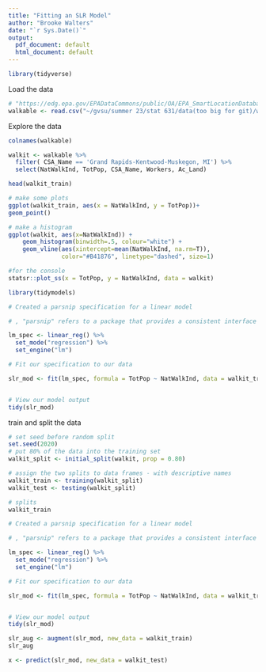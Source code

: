```yaml
---
title: "Fitting an SLR Model"
author: "Brooke Walters"
date: "`r Sys.Date()`"
output:
  pdf_document: default
  html_document: default
---
```


```r
library(tidyverse)
```


Load the data
```r
# "https://edg.epa.gov/EPADataCommons/public/OA/EPA_SmartLocationDatabase_V3_Jan_2021_Final.csv" # too big for git
walkable <- read.csv("~/gvsu/summer 23/stat 631/data(too big for git)/walkable_2021.csv")
```


Explore the data
```r
colnames(walkable)
```



```r
walkit <- walkable %>%
  filter( CSA_Name == 'Grand Rapids-Kentwood-Muskegon, MI') %>% 
  select(NatWalkInd, TotPop, CSA_Name, Workers, Ac_Land)

head(walkit_train)
```

```r
# make some plots
ggplot(walkit_train, aes(x = NatWalkInd, y = TotPop))+
geom_point()

```
```r
# make a histogram
ggplot(walkit, aes(x=NatWalkInd)) +
    geom_histogram(binwidth=.5, colour="white") +
    geom_vline(aes(xintercept=mean(NatWalkInd, na.rm=T)),   
               color="#B41876", linetype="dashed", size=1)

```



```r
#for the console
statsr::plot_ss(x = TotPop, y = NatWalkInd, data = walkit)
```


```r
library(tidymodels)
```


```r
# Created a parsnip specification for a linear model

# , "parsnip" refers to a package that provides a consistent interface for working with various modeling engines in R, such as glm, random forests, support vector machines, etc. It allows you to specify and fit models using a unified syntax, regardless of the underlying modeling engine.

lm_spec <- linear_reg() %>%
  set_mode("regression") %>%
  set_engine("lm")

# Fit our specification to our data

slr_mod <- fit(lm_spec, formula = TotPop ~ NatWalkInd, data = walkit_train)


# View our model output
tidy(slr_mod)
```


train and split the data
```r
# set seed before random split
set.seed(2020)
# put 80% of the data into the training set
walkit_split <- initial_split(walkit, prop = 0.80)

# assign the two splits to data frames - with descriptive names
walkit_train <- training(walkit_split)
walkit_test <- testing(walkit_split)

# splits
walkit_train

```


```r
# Created a parsnip specification for a linear model

# , "parsnip" refers to a package that provides a consistent interface for working with various modeling engines in R, such as glm, random forests, support vector machines, etc. It allows you to specify and fit models using a unified syntax, regardless of the underlying modeling engine.

lm_spec <- linear_reg() %>%
  set_mode("regression") %>%
  set_engine("lm")

# Fit our specification to our data

slr_mod <- fit(lm_spec, formula = TotPop ~ NatWalkInd, data = walkit_train)


# View our model output
tidy(slr_mod)
```



```r
slr_aug <- augment(slr_mod, new_data = walkit_train)
slr_aug
```

```r
x <- predict(slr_mod, new_data = walkit_test)
```



